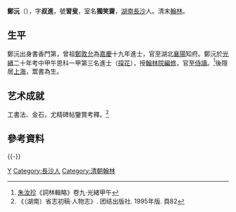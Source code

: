 '''鄭沅'''（{{bd|？||1943年|catIdx=Z鄭}}），字'''叔進'''，號'''習叟'''，室名'''獨笑齋'''，[[湖南|湖南]][[長沙|長沙]]人。清末[[翰林|翰林]]。

== 生平 ==
鄭沅出身書香門第，曾祖[[鄭敦允|鄭敦允]]為[[嘉慶|嘉慶]]十九年進士，官至湖北[[襄陽|襄陽]]知府。鄭沅於[[光緒|光緒]]二十年考中甲午恩科一甲第三名進士（[[探花|探花]]），授[[翰林院|翰林院]][[編修|編修]]，官至[[侍讀|侍讀]]。<ref>[[朱汝珍|朱汝珍]]《詞林輯略》卷九·光緒甲午</ref>後隱居[[上海|上海]]，鬻書為生。

== 艺术成就 ==
工書法、金石，尤精碑帖鑒賞考釋。<ref>《（湖南）省志初稿·人物志》. 团结出版社. 1995年版. 頁82</ref>

== 參考資料 ==
{{reflist}}

{{-}}
{{清朝人物小作品}}
{{清朝官員小作品}}
{{中國人物小作品}}
{{中國政治人物小作品}}

{{光緒二十年甲午恩科殿試金榜}}

{{DEFAULTSORT:Zheng鄭}}

{{Authority control}}

[[Category:鄭姓|Y]]
[[Category:長沙人|Category:長沙人]]
[[Category:清朝翰林|Category:清朝翰林]]